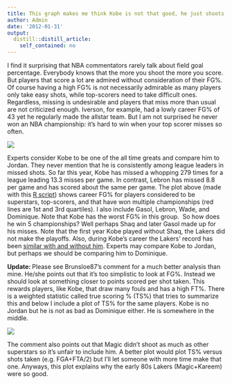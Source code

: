 ```yaml
---
title: This graph makes me think Kobe is not that good, he just shoots a lot
author: Admin
date: '2012-01-31'
output:
  distill::distill_article:
    self_contained: no
---
```


I find it surprising that NBA commentators rarely talk about field goal percentage. Everybody knows that the more you shoot the more you score. But players that score a lot are admired without consideration of their FG%. Of course having a high FG% is not necessarily admirable as many players only take easy shots, while top-scorers need to take difficult ones. Regardless, missing is undesirable and players that miss more than usual are not criticized enough. Iverson, for example, had a lowly career FG% of 43 yet he regularly made the allstar team. But I am not surprised he never won an NBA championship: it&#8217;s hard to win when your top scorer misses so often.

![](https://web.archive.org/web/20131028020421if_/http://rafalab.jhsph.edu/simplystats/kobe.png)

Experts consider Kobe to be one of the all time greats and compare him to Jordan. They never mention that he is consistently among league leaders in missed shots. So far this year, Kobe has missed a whopping 279 times for a league leading 13.3 misses per game. In contrast, Lebron has missed 8.8 per game and has scored about the same per game. The plot above (made with this <a href="https://web.archive.org/web/20131115224450/http://rafalab.jhsph.edu/simplystats/nba.R" target="_blank">R script</a>) shows career FG% for players considered to be superstars, top-scorers, and that have won multiple championships (red lines are 1st and 3rd quartiles). I also include Gasol, Lebron, Wade, and Dominique. Note that Kobe has the worst FG% in this group.  So how does he win 5 championships? Well perhaps Shaq and later Gasol made up for his misses. Note that the first year Kobe played without Shaq, the Lakers did not make the playoffs. Also, during Kobe&#8217;s career the Lakers&#8217; record has been <a href="http://slumz.boxden.com/f16/lakers-cavs-records-without-kobe-lebron-1370997/" target="_blank">similar with and without him</a>. Experts may compare Kobe to Jordan, but perhaps we should be comparing him to Dominique.

**Update: **Please see <span>Brunsloe87&#8217;s comment for a much better analysis than mine. He/she points out that it&#8217;s too simplistic to look at FG%. Instead we should look at something closer to points scored per shot taken. This rewards players, like Kobe, that draw many fouls and has a high FT%. There is a weighted statistic called true scoring % (TS%) that tries to summarize this and below I include a plot of TS% for the same players. Kobe is no Jordan but he is not as bad as Dominique either. He is somewhere in the middle. </span>

![](https://web.archive.org/web/20131028020421if_/http://rafalab.jhsph.edu/simplystats/kobe2.png)

The comment also points out that Magic didn&#8217;t shoot as much as other superstars so it&#8217;s unfair to include him. A better plot would plot TS% versus shots taken (e.g. FGA+FTA/2) but I&#8217;ll let someone with more time make that one. Anyways, this plot explains why the early 80s Lakers (Magic+Kareem) were so good.

